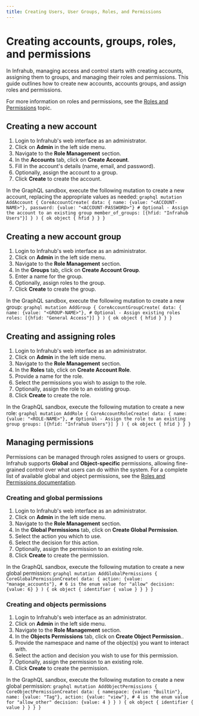 ```yaml
---
title: Creating Users, User Groups, Roles, and Permissions
---
```



# Creating accounts, groups, roles, and permissions

In Infrahub, managing access and control starts with creating accounts, assigning them to groups, and managing their roles and permissions.
This guide outlines how to create new accounts, accounts groups, and assign roles and permissions.

For more information on roles and permissions, see the [Roles and Permissions](/topics/permissions-roles) topic.

## Creating a new account

<Tabs>
  <TabItem value="web" label="Via the Web Interface" default>

1. Login to Infrahub's web interface as an administrator.
2. Click on **Admin** in the left side menu.
3. Navigate to the **Role Management** section.
4. In the **Accounts** tab, click on **Create Account**.
5. Fill in the account's details (name, email, and password).
6. Optionally, assign the account to a group.
7. Click **Create** to create the account.

  </TabItem>

  <TabItem value="graphql" label="Via the GraphQL Interface">

In the GraphQL sandbox, execute the following mutation to create a new account, replacing the appropriate values as needed:
    ```graphql
    mutation AddAccount {
      CoreAccountCreate(
        data: {
          name: {value: "<ACCOUNT-NAME>"},
          password: {value: "<ACCOUNT-PASSWORD>"}
          # Optional - Assign the account to an existing group
          member_of_groups: [{hfid: "Infrahub Users"}]
        }
      ) {
        ok
        object {
          hfid
        }
      }
    }
    ```

  </TabItem>
</Tabs>

## Creating a new account group

<Tabs>
  <TabItem value="web" label="Via the Web Interface" default>

1. Login to Infrahub's web interface as an administrator.
2. Click on **Admin** in the left side menu.
3. Navigate to the **Role Management** section.
4. In the **Groups** tab, click on **Create Account Group**.
5. Enter a name for the group.
6. Optionally, assign roles to the group.
7. Click **Create** to create the group.

  </TabItem>

  <TabItem value="graphql" label="Via the GraphQL Interface">

In the GraphQL sandbox, execute the following mutation to create a new group:
    ```graphql
    mutation AddGroup {
      CoreAccountGroupCreate(
        data: {
          name: {value: "<GROUP-NAME>"},
          # Optional - Assign existing roles
          roles: [{hfid: "General Access"}]
        }
      ) {
        ok
        object {
          hfid
        }
      }
    }
    ```

  </TabItem>
</Tabs>

## Creating and assigning roles

<Tabs>
  <TabItem value="web" label="Via the Web Interface" default>

1. Login to Infrahub's web interface as an administrator.
2. Click on **Admin** in the left side menu.
3. Navigate to the **Role Management** section.
4. In the **Roles** tab, click on **Create Account Role**.
5. Provide a name for the role.
6. Select the permissions you wish to assign to the role.
7. Optionally, assign the role to an existing group.
8. Click **Create** to create the role.

  </TabItem>

  <TabItem value="graphql" label="Via the GraphQL Interface">

In the GraphQL sandbox, execute the following mutation to create a new role:
    ```graphql
    mutation AddRole {
      CoreAccountRoleCreate(
        data: {
          name: {value: "<ROLE-NAME>"},
          # Optional - Assign the role to an existing group
          groups: [{hfid: "Infrahub Users"}]
        }
      ) {
        ok
        object {
          hfid
        }
      }
    }
    ```

  </TabItem>
</Tabs>

## Managing permissions

Permissions can be managed through roles assigned to users or groups.
Infrahub supports **Global** and **Object-specific** permissions, allowing fine-grained control over what users can do within the system.
For a complete list of available global and object permissions, see the [Roles and Permissions documentation](/reference/permissions.mdx).

### Creating and global permissions

<Tabs>
  <TabItem value="web" label="Via the Web Interface" default>

1. Login to Infrahub's web interface as an administrator.
2. Click on **Admin** in the left side menu.
3. Navigate to the **Role Management** section.
4. In the **Global Permissions** tab, click on **Create Global Permission**.
5. Select the action you which to use.
6. Select the decision for this action.
7. Optionally, assign the permission to an existing role.
8. Click **Create** to create the permission.

  </TabItem>

  <TabItem value="graphql" label="Via the GraphQL Interface">

In the GraphQL sandbox, execute the following mutation to create a new global permission:
    ```graphql
    mutation AddGlobalPermissions {
      CoreGlobalPermissionCreate(
        data: {
          action: {value: "manage_accounts"},
          # 6 is the enum value for "allow"
          decision: {value: 6}
        }
      ) {
        ok
        object {
          identifier {
            value
          }
        }
      }
    }
    ```

  </TabItem>
</Tabs>

### Creating and objects permissions

<Tabs>
  <TabItem value="web" label="Via the Web Interface" default>

1. Login to Infrahub's web interface as an administrator.
2. Click on **Admin** in the left side menu.
3. Navigate to the **Role Management** section.
4. In the **Objects Permissions** tab, click on **Create Object Permission**..
5. Provide the namespace and name of the object(s) you want to interact with.
6. Select the action and decision you wish to use for this permission.
7. Optionally, assign the permission to an existing role.
8. Click **Create** to create the permission.

  </TabItem>

  <TabItem value="graphql" label="Via the GraphQL Interface">

In the GraphQL sandbox, execute the following mutation to create a new global permission:
    ```graphql
    mutation AddObjectPermissions {
      CoreObjectPermissionCreate(
        data: {
          namespace: {value: "Builtin"},
          name: {value: "Tag"},
          action: {value: "view"},
          # 4 is the enum value for "allow_other"
          decision: {value: 4 }
        }
      ) {
        ok
        object {
          identifier {
            value
          }
        }
      }
    }
    ```

  </TabItem>
</Tabs>
